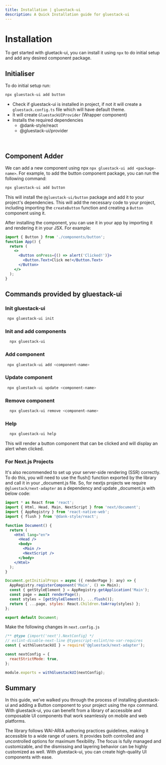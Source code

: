 ```yaml
---
title: Installation | gluestack-ui
description: A Quick Installation guide for gluestack-ui
---
```



<Meta title="Getting Started/Installation" />

# Installation

To get started with gluetack-ui, you can install it using `npx` to do initial setup and add any desired component package.

## Initialiser

To do initial setup run:

```bash
npx gluestack-ui add button

```

- Check if gluestack-ui is installed in project, if not it will create a `gluestack.config.ts` file which will have default theme.
- It will create `GluestackUIProvider` (Wrapper component)
- Installs the required dependencies
  - @dank-style/react
  - @gluestack-ui/provider

<br />

## Component Adder

We can add a new component using npx `npx gluestack-ui add <package-name>`. For example, to add the button component package, you can run the following command:

```bash
npx gluestack-ui add button

```

This will install the `@gluestack-ui/button` package and add it to your project's dependencies. This will add the necessary code to your project, including importing the `createButton` function and creating a `Button` component using it.

After installing the component, you can use it in your app by importing it and rendering it in your JSX. For example:

```jsx
import { Button } from './components/button';
function App() {
  return (
    <>
      <Button onPress={() => alert('Clicked!')}>
        <Button.Text>Click me!</Button.Text>
      </Button>
    </>
  );
}
```

## Commands provided by gluestack-ui

### Init gluestack-ui

```bash
 npx gluestack-ui init
```

### Init and add components

```bash
  npx gluestack-ui
```

### Add component

```bash
 npx gluestack-ui add <component-name>
```

### Update component

```bash
 npx gluestack-ui update <component-name>
```

### Remove component

```bash
  npx gluestack-ui remove <component-name>
```

### Help

```bash
  npx gluestack-ui help
```

This will render a button component that can be clicked and will display an alert when clicked.

### For Next.js Projects

It's also recommended to set up your server-side rendering (SSR) correctly. To do this, you will need to use the flush() function exported by the library and call it in your \_document.js file. So, for nextjs projects we require `@gluestack/next-adapter` as a dependency and update \_document.js with below code:

```jsx
import * as React from 'react';
import { Html, Head, Main, NextScript } from 'next/document';
import { AppRegistry } from 'react-native-web';
import { flush } from '@dank-style/react';

function Document() {
  return (
    <Html lang="en">
      <Head />
      <body>
        <Main />
        <NextScript />
      </body>
    </Html>
  );
}

Document.getInitialProps = async ({ renderPage }: any) => {
  AppRegistry.registerComponent('Main', () => Main);
  const { getStyleElement } = AppRegistry.getApplication('Main');
  const page = await renderPage();
  const styles = [getStyleElement(), ...flush()];
  return { ...page, styles: React.Children.toArray(styles) };
};

export default Document;
```

Make the following changes in `next.config.js`

```jsx
/** @type {import('next').NextConfig} */
// eslint-disable-next-line @typescript-eslint/no-var-requires
const { withGluestackUI } = require('@gluestack/next-adapter');

const nextConfig = {
  reactStrictMode: true,
};

module.exports = withGluestackUI(nextConfig);
```

## Summary

In this guide, we've walked you through the process of installing gluestack-ui and adding a Button component to your project using the npx command. With gluestack-ui, you can benefit from a library of accessible and composable UI components that work seamlessly on mobile and web platforms.

The library follows WAI-ARIA authoring practices guidelines, making it accessible to a wide range of users.
It provides both controlled and uncontrolled options for maximum flexibility. The focus is fully managed and customizable, and the dismissing and layering behavior can be highly customized as well. With gluestack-ui, you can create high-quality UI components with ease.
